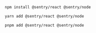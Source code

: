 ```bash {tabTitle:npm}
npm install @sentry/react @sentry/node
```

```bash {tabTitle:yarn}
yarn add @sentry/react @sentry/node
```

```bash {tabTitle:pnpm}
pnpm add @sentry/react @sentry/node
```
